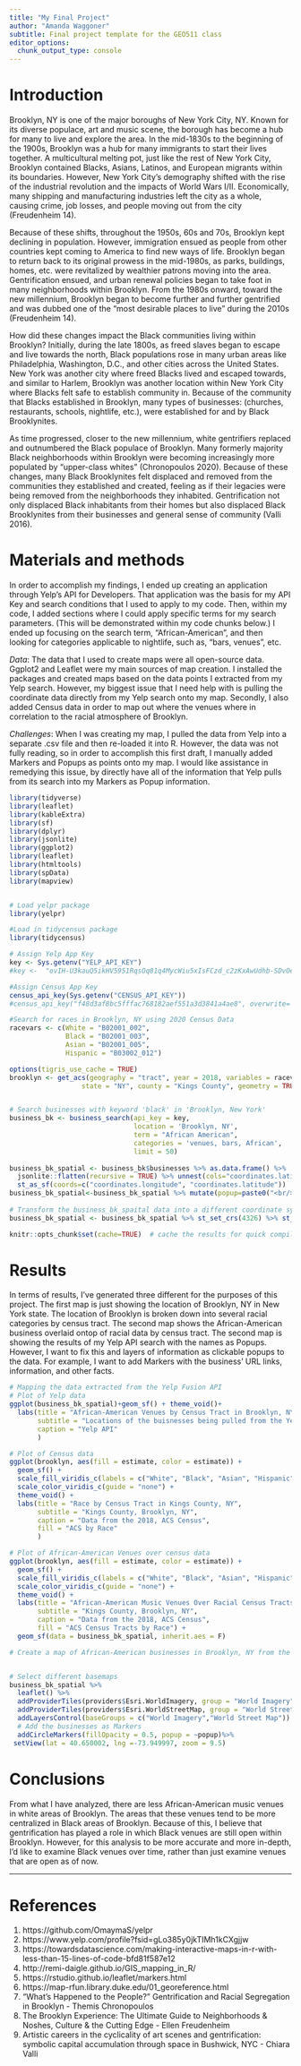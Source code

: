 ```yaml
---
title: "My Final Project"
author: "Amanda Waggoner"
subtitle: Final project template for the GEO511 class
editor_options: 
  chunk_output_type: console
---
```


# Introduction

Brooklyn, NY is one of the major boroughs of New York City, NY. Known
for its diverse populace, art and music scene, the borough has become a
hub for many to live and explore the area. In the mid-1830s to the
beginning of the 1900s, Brooklyn was a hub for many immigrants to start
their lives together. A multicultural melting pot, just like the rest of
New York City, Brooklyn contained Blacks, Asians, Latinos, and European
migrants within its boundaries. However, New York City’s demography
shifted with the rise of the industrial revolution and the impacts of
World Wars I/II. Economically, many shipping and manufacturing
industries left the city as a whole, causing crime, job losses, and
people moving out from the city (Freudenheim 14).

  Because of these shifts, throughout the 1950s, 60s and 70s, Brooklyn kept declining in population. However, immigration ensued as people from other countries kept coming to America to find new ways of life. Brooklyn began to return back to its original prowess in the mid-1980s, as parks, buildings, homes, etc. were revitalized by wealthier patrons moving into the area. Gentrification ensued, and urban renewal policies began to take foot in many neighborhoods within Brooklyn. From the 1980s onward, toward the new millennium, Brooklyn began to become further and further gentrified and was dubbed one of the “most desirable places to live” during the 2010s (Freudenheim 14). 

  How did these changes impact the Black communities living within Brooklyn? Initially, during the late 1800s, as freed slaves began to escape and live towards the north, Black populations rose in many urban areas like Philadelphia, Washington, D.C., and other cities across the United States. New York was another city where freed Blacks lived and escaped towards, and similar to Harlem, Brooklyn was another location within New York City where Blacks felt safe to establish community in. Because of the community that Blacks established in Brooklyn, many types of businesses: (churches, restaurants, schools, nightlife, etc.), were established for and by Black Brooklynites. 

  As time progressed, closer to the new millennium, white gentrifiers
replaced and outnumbered the Black populace of Brooklyn. Many formerly
majority Black neighborhoods within Brooklyn were becoming increasingly
more populated by “upper-class whites” (Chronopoulos 2020). Because of
these changes, many Black Brooklynites felt displaced and removed from
the communities they established and created, feeling as if their
legacies were being removed from the neighborhoods they inhabited.
Gentrification not only displaced Black inhabitants from their homes but
also displaced Black Brooklynites from their businesses and general
sense of community (Valli 2016).


# Materials and methods

  In order to accomplish my findings, I ended up creating an application through Yelp's API for Developers. That application was the basis for my API Key and search conditions that I used to apply to my code. Then, within my code, I added sections where I could apply specific terms for my search parameters. (This will be demonstrated within my code chunks below.) I ended up focusing on the search term, "African-American", and then looking for categories applicable to nightlife, such as, "bars, venues", etc. 

*Data*: The data that I used to create maps were all open-source data. Ggplot2 and Leaflet were my main sources of map creation. I installed the packages and created maps based on the data points I extracted from my Yelp search. However, my biggest issue that I need help with is pulling the coordinate data directly from my Yelp search onto my map.
Secondly, I also added Census data in order to map out where the venues where in correlation to the racial atmosphere of Brooklyn. 

*Challenges*: When I was creating my map, I pulled the data from Yelp into a separate .csv file and then re-loaded it into R. However, the data was not fully reading, so in order to accomplish this first draft, I manually added Markers and Popups as points onto my map. I would like assistance in remedying this issue, by directly have all of the information that Yelp pulls from its search into my Markers as Popup information. 


```r
library(tidyverse)
library(leaflet)
library(kableExtra)
library(sf)
library(dplyr)
library(jsonlite)
library(ggplot2)
library(leaflet)
library(htmltools)
library(spData)
library(mapview) 


# Load yelpr package
library(yelpr)

#Load in tidycensus package
library(tidycensus)

# Assign Yelp App Key
key <- Sys.getenv("YELP_API_KEY")
#key <-  "ovIH-U3kauQ5ikHV5951RqsOq81q4MycWiu5xIsFCzd_c2zKxAwUdhb-SDvOeJ9Wrp_3rSVS3z5PuQDqfbl9grNOI3SFeHsOViv2eXZMnus6NlYyWs3gURZP_m-UYXYx"

#Assign Census App Key
census_api_key(Sys.getenv("CENSUS_API_KEY"))
#census_api_key("f48d3af8bc5fffac768182aef551a3d3841a4ae8", overwrite= TRUE, install= TRUE)

#Search for races in Brooklyn, NY using 2020 Census Data
racevars <- c(White = "B02001_002",
              Black = "B02001_003", 
              Asian = "B02001_005", 
              Hispanic = "B03002_012")

options(tigris_use_cache = TRUE)
brooklyn <- get_acs(geography = "tract", year = 2018, variables = racevars, 
                  state = "NY", county = "Kings County", geometry = TRUE, cache_table=T) 


# Search businesses with keyword 'black' in 'Brooklyn, New York'
business_bk <- business_search(api_key = key,
                               location = 'Brooklyn, NY',
                               term = "African American",
                               categories = 'venues, bars, African',
                               limit = 50)  
                                  
business_bk_spatial <- business_bk$businesses %>% as.data.frame() %>% 
  jsonlite::flatten(recursive = TRUE) %>% unnest(cols="coordinates.latitude") %>%
  st_as_sf(coords=c("coordinates.longitude", "coordinates.latitude"))
business_bk_spatial<-business_bk_spatial %>% mutate(popup=paste0("<br/><b><a href='",url,"'>",name,"</a></b><br>",location.address1))
  
# Transform the business_bk_spaital data into a different coordinate system
business_bk_spatial <- business_bk_spatial %>% st_set_crs(4326) %>% st_transform(crs=st_crs(brooklyn))

knitr::opts_chunk$set(cache=TRUE)  # cache the results for quick compiling
```

# Results

In terms of results, I've generated three different for the purposes of this project. The first map is just showing the location of Brooklyn, NY in New York state. The location of Brooklyn is broken down into several racial categories by census tract. The second map shows the African-American business overlaid ontop of racial data by census tract. The second map is showing the results of my Yelp API search with the names as Popups. However, I want to fix this and layers of information as clickable popups to the data. For example, I want to add Markers with the business' URL links, information, and other facts.

```r
# Mapping the data extracted from the Yelp Fusion API
# Plot of Yelp data
ggplot(business_bk_spatial)+geom_sf() + theme_void()+
  labs(title = "African-American Venues by Census Tract in Brooklyn, NY",
       subtitle = "Locations of the buisnesses being pulled from the Yelp API in Brooklyn, NY",
       caption = "Yelp API"
       )

# Plot of Census data
ggplot(brooklyn, aes(fill = estimate, color = estimate)) + 
  geom_sf() +
  scale_fill_viridis_c(labels = c("White", "Black", "Asian", "Hispanic", "None")) +
  scale_color_viridis_c(guide = "none") +
  theme_void() +
  labs(title = "Race by Census Tract in Kings County, NY",
       subtitle = "Kings County, Brooklyn, NY",
       caption = "Data from the 2018, ACS Census",
       fill = "ACS by Race"
       )

# Plot of African-American Venues over census data
ggplot(brooklyn, aes(fill = estimate, color = estimate)) +
  geom_sf() + 
  scale_fill_viridis_c(labels = c("White", "Black", "Asian", "Hispanic", "None")) +
  scale_color_viridis_c(guide = "none") +
  theme_void() +
  labs(title = "African-American Music Venues Over Racial Census Tracts in Kings County, NY",
       subtitle = "Kings County, Brooklyn, NY",
       caption = "Data from the 2018, ACS Census",
       fill = "ACS Census Tracts by Race") +
  geom_sf(data = business_bk_spatial, inherit.aes = F) 

# Create a map of African-American businesses in Brooklyn, NY from the Yelp API


# Select different basemaps
business_bk_spatial %>%
  leaflet() %>%
  addProviderTiles(providers$Esri.WorldImagery, group = "World Imagery") %>%
  addProviderTiles(providers$Esri.WorldStreetMap, group = "World Street Map") %>%
  addLayersControl(baseGroups = c("World Imagery","World Street Map")) %>%
  # Add the businesses as Markers
  addCircleMarkers(fillOpacity = 0.5, popup = ~popup)%>%
 setView(lat = 40.650002, lng =-73.949997, zoom = 9.5)

```



# Conclusions

From what I have analyzed, there are less African-American music venues in white areas of Brooklyn. The areas that these venues tend to be more centralized in Black areas of Brooklyn. Because of this, I believe that gentrification has played a role in which Black venues are still open within Brooklyn. However, for this analysis to be more accurate and more in-depth, I'd like to examine Black venues over time, rather than just examine venues that are open as of now. 

---

# References 

1. https://github.com/OmaymaS/yelpr
2. https://www.yelp.com/profile?fsid=gLo385y0jkTIMh1kCXgjjw
3. https://towardsdatascience.com/making-interactive-maps-in-r-with-less-than-15-lines-of-code-bfd81f587e12
4. http://remi-daigle.github.io/GIS_mapping_in_R/
5. https://rstudio.github.io/leaflet/markers.html
6. https://map-rfun.library.duke.edu/01_georeference.html
7. “What’s Happened to the People?” Gentrification
and Racial Segregation in Brooklyn - Themis Chronopoulos 
8. The Brooklyn Experience: The Ultimate Guide to Neighborhoods & Noshes, Culture & the Cutting Edge - Ellen Freudenheim
9. Artistic careers in the cyclicality of art scenes and gentrification: symbolic capital accumulation
through space in Bushwick, NYC - Chiara Valli




